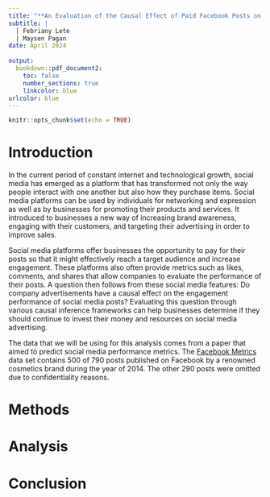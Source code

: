 ```yaml
---
title: "**An Evaluation of the Causal Effect of Paid Facebook Posts on Interactions**"
subtitle: |
  | Febriany Lete
  | Maysen Pagan
date: April 2024
  
output: 
  bookdown::pdf_document2:
    toc: false
    number_sections: true
    linkcolor: blue
urlcolor: blue
---
```


```r
knitr::opts_chunk$set(echo = TRUE)
```

# Introduction

In the current period of constant internet and technological growth, social media has emerged as a platform that has transformed not only the way people interact with one another but also how they purchase items. Social media platforms can be used by individuals for networking and expression as well as by businesses for promoting their products and services. It introduced to businesses a new way of increasing brand awareness, engaging with their customers, and targeting their advertising in order to improve sales. 

Social media platforms offer businesses the opportunity to pay for their posts so that it might effectively reach a target audience and increase engagement. These platforms also often provide metrics such as likes, comments, and shares that allow companies to evaluate the performance of their posts. A question then follows from these social media features: Do company advertisements have a causal effect on the engagement performance of social media posts? Evaluating this question through various causal inference frameworks can help businesses determine if they should continue to invest their money and resources on social media advertising.

The data that we will be using for this analysis comes from a paper that aimed to predict social media performance metrics. The [Facebook Metrics](https://archive.ics.uci.edu/dataset/368/facebook+metrics) data set contains 500 of 790 posts published on Facebook by a renowned cosmetics brand during the year of 2014. The other 290 posts were omitted due to confidentiality reasons.

# Methods

# Analysis

# Conclusion